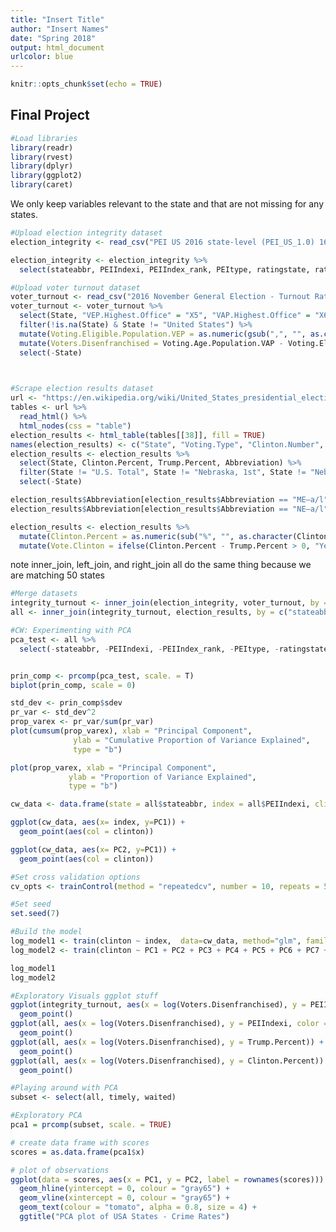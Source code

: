 ```yaml
---
title: "Insert Title"
author: "Insert Names"
date: "Spring 2018"
output: html_document
urlcolor: blue
---
```


```r
knitr::opts_chunk$set(echo = TRUE)
```

## Final Project

```r
#Load libraries
library(readr)
library(rvest)
library(dplyr)
library(ggplot2)
library(caret)

```


We only keep variables relevant to the state and that are not missing for any states.

```r
#Upload election integrity dataset
election_integrity <- read_csv("PEI US 2016 state-level (PEI_US_1.0) 16-12-2017.csv")

election_integrity <- election_integrity %>%
  select(stateabbr, PEIIndexi, PEIIndex_rank, PEItype, ratingstate, ratingstate_lci, ratingstate_hci, ratingcountry, ratingcountry_lci, ratingcountry_hci, lawsunfair2, favoredincumbent2, citizens2, lawsi, managed, votinginfo, fairofficials, legalelections, proceduresi, bfavored2, boundariesi, voteregi, oppprevent2, womenopp, minorityopp, leaderselect2, rallies2, partyregi, newspapers, tv2, fairaccess, faircoverage, mediai, donations, rich2, financei, violence2, fraudulent2, easy, choice, postal, expats, internet, rigged2, machinesaccurate, recordssecure, waited2, multiple2, regrestrictive2, popularwill, timely)

```


```r
#Upload voter turnout dataset
voter_turnout <- read_csv("2016 November General Election - Turnout Rates.csv")
voter_turnout <- voter_turnout %>%
  select(State, "VEP.Highest.Office" = "X5", "VAP.Highest.Office" = "X6", "Total.Ballots.Counted.(Estimate)" = "Numerators", "Highest.Office" = "X8", "Voting.Eligible.Population.VEP" = "Denominators", "Voting.Age.Population.VAP" = "X10", "Total.Ineligible.Felons" = "X15", "Abbreviation" = "X17") %>%
  filter(!is.na(State) & State != "United States") %>%
  mutate(Voting.Eligible.Population.VEP = as.numeric(gsub(",", "", as.character(Voting.Eligible.Population.VEP))), Voting.Age.Population.VAP = as.numeric(gsub(",", "", as.character(Voting.Age.Population.VAP))), Total.Ineligible.Felons = as.numeric(gsub(",", "", as.character(Total.Ineligible.Felons)))) %>%
  mutate(Voters.Disenfranchised = Voting.Age.Population.VAP - Voting.Eligible.Population.VEP) %>%
  select(-State)

  
```

```r
#Scrape election results dataset
url <- "https://en.wikipedia.org/wiki/United_States_presidential_election,_2016"
tables <- url %>%
  read_html() %>%
  html_nodes(css = "table") 
election_results <- html_table(tables[[38]], fill = TRUE)
names(election_results) <- c("State", "Voting.Type", "Clinton.Number", "Clinton.Percent", "Clinton.Electoral", "Trump.Number", "Trump.Percent", "a", "b", "c", "d", "e", "f", "g", "h", "i", "j", "k", "l", "m", "n", "o", "p", "Abbreviation")
election_results <- election_results %>%
  select(State, Clinton.Percent, Trump.Percent, Abbreviation) %>%
  filter(State != "U.S. Total", State != "Nebraska, 1st", State != "Nebraska, 2nd", State != "Nebraska, 3rd", State != "Maine, 1st", State != "Maine, 2nd", Clinton.Percent != "%")  %>%
  select(-State)

election_results$Abbreviation[election_results$Abbreviation == "ME–a/l"] <- "ME"
election_results$Abbreviation[election_results$Abbreviation == "NE–a/l"] <- "NE"

election_results <- election_results %>% 
  mutate(Clinton.Percent = as.numeric(sub("%", "", as.character(Clinton.Percent))), Trump.Percent = as.numeric(sub("%", "", as.character(Trump.Percent)))) %>%
  mutate(Vote.Clinton = ifelse(Clinton.Percent - Trump.Percent > 0, "Yes", "No"))

```

note inner_join, left_join, and right_join all do the same thing because we are matching 50 states
```r
#Merge datasets
integrity_turnout <- inner_join(election_integrity, voter_turnout, by = c("stateabbr" = "Abbreviation"))
all <- inner_join(integrity_turnout, election_results, by = c("stateabbr" = "Abbreviation"))
```

```r
#CW: Experimenting with PCA
pca_test <- all %>%
  select(-stateabbr, -PEIIndexi, -PEIIndex_rank, -PEItype, -ratingstate, -ratingstate_hci, -ratingstate_lci, -ratingcountry, -ratingcountry_lci, -ratingcountry_hci, -lawsi, -proceduresi, -boundariesi, -voteregi, -partyregi, -mediai, -financei, -VEP.Highest.Office, -VAP.Highest.Office, -`Total.Ballots.Counted.(Estimate)`, -Highest.Office, -Voting.Eligible.Population.VEP, -Voting.Age.Population.VAP, -Total.Ineligible.Felons, -Voters.Disenfranchised, -Clinton.Percent, -Trump.Percent, -Vote.Clinton)


prin_comp <- prcomp(pca_test, scale. = T)
biplot(prin_comp, scale = 0)

std_dev <- prin_comp$sdev
pr_var <- std_dev^2
prop_varex <- pr_var/sum(pr_var)
plot(cumsum(prop_varex), xlab = "Principal Component",
              ylab = "Cumulative Proportion of Variance Explained",
              type = "b")

plot(prop_varex, xlab = "Principal Component",
             ylab = "Proportion of Variance Explained",
             type = "b")

cw_data <- data.frame(state = all$stateabbr, index = all$PEIIndexi, clinton = all$Vote.Clinton, prin_comp$x) 

ggplot(cw_data, aes(x= index, y=PC1)) +
  geom_point(aes(col = clinton)) 

ggplot(cw_data, aes(x= PC2, y=PC1)) +
  geom_point(aes(col = clinton)) 

#Set cross validation options
cv_opts <- trainControl(method = "repeatedcv", number = 10, repeats = 5)

#Set seed
set.seed(7)

#Build the model
log_model1 <- train(clinton ~ index,  data=cw_data, method="glm", family="binomial",trControl = cv_opts)
log_model2 <- train(clinton ~ PC1 + PC2 + PC3 + PC4 + PC5 + PC6 + PC7 + PC8 + PC9 + PC10 + PC11 + PC12 + PC13 +PC14 + PC15 + PC16 + PC17 + PC18 + PC19 + PC20,  data=cw_data, method="glm", family="binomial",trControl = cv_opts)

log_model1
log_model2


```

```r
#Exploratory Visuals ggplot stuff
ggplot(integrity_turnout, aes(x = log(Voters.Disenfranchised), y = PEIIndex_rank)) +
  geom_point()
ggplot(all, aes(x = log(Voters.Disenfranchised), y = PEIIndexi, color = Vote.Clinton)) +
  geom_point()
ggplot(all, aes(x = log(Voters.Disenfranchised), y = Trump.Percent)) +
  geom_point()
ggplot(all, aes(x = log(Voters.Disenfranchised), y = Clinton.Percent)) +
  geom_point()

```


```r
#Playing around with PCA
subset <- select(all, timely, waited)

#Exploratory PCA
pca1 = prcomp(subset, scale. = TRUE)

# create data frame with scores
scores = as.data.frame(pca1$x)

# plot of observations
ggplot(data = scores, aes(x = PC1, y = PC2, label = rownames(scores))) +
  geom_hline(yintercept = 0, colour = "gray65") +
  geom_vline(xintercept = 0, colour = "gray65") +
  geom_text(colour = "tomato", alpha = 0.8, size = 4) +
  ggtitle("PCA plot of USA States - Crime Rates")

```



